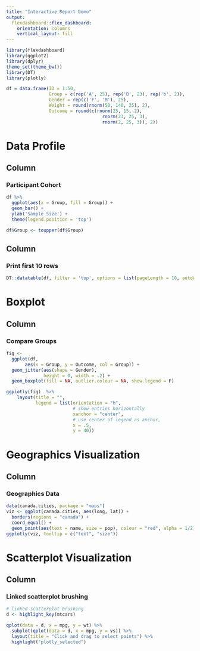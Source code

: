 ```yaml
---
title: "Interactive Report Demo"
output: 
  flexdashboard::flex_dashboard:
    orientation: columns
    vertical_layout: fill
---
```


```r
library(flexdashboard)
library(ggplot2)
library(dplyr)
theme_set(theme_bw())
library(DT)
library(plotly)
```

```r
df = data.frame(ID = 1:50,
                Group = c(rep('A', 25), rep('B', 23), rep('b', 2)),
                Gender = rep(c('F', 'M'), 25),
                Weight = round(rnorm(50, 140, 25), 2),
                Outcome = round(c(rnorm(25, 15, 2), 
                                    rnorm(23, 25, 3), 
                                    rnorm(2, 25, 3)), 2))
```


Data Profile
=======================================================================

Column {data-width=500}
-----------------------------------------------------------------------

### Participant Cohort

```r
df %>%
  ggplot(aes(x = Group, fill = Group)) +
  geom_bar() +
  ylab('Sample Size') +
  theme(legend.position = 'top') 

```
```r
df$Group <- toupper(df$Group)
```

Column {data-width=500}
-----------------------------------------------------------------------

### Print first 10 rows

```r
DT::datatable(df, filter = 'top', options = list(pageLength = 10, autoWidth = T))
```


Boxplot 
=======================================================================

Column {data-width=800}
-----------------------------------------------------------------------

### Compare Groups

```r
fig <- 
  ggplot(df,
       aes(x = Group, y = Outcome, col = Group)) +
  geom_jitter(aes(shape = Gender), 
              height = 0, width = .2) +
  geom_boxplot(fill = NA, outlier.colour = NA, show.legend = F) 

ggplotly(fig)  %>%
    layout(title = "",
           legend = list(orientation = "h",   
                         # show entries horizontally
                         xanchor = "center",  
                         # use center of legend as anchor,
                         x = .5,
                         y = 40))


```

Geographics Visualization
=======================================================================

Column {data-width=800}
-----------------------------------------------------------------------

### Geographics Data 

```r
data(canada.cities, package = "maps")
viz <- ggplot(canada.cities, aes(long, lat)) +
  borders(regions = "canada") +
  coord_equal() +
  geom_point(aes(text = name, size = pop), colour = "red", alpha = 1/2)
ggplotly(viz, tooltip = c("text", "size"))

```

Scatterplot Visualization
=======================================================================

Column {data-width=800}
-----------------------------------------------------------------------

### Linked scatterplot brushing 

```r
# linked scatterplot brushing
d <- highlight_key(mtcars)

qplot(data = d, x = mpg, y = wt) %>%
  subplot(qplot(data = d, x = mpg, y = vs)) %>% 
  layout(title = "Click and drag to select points") %>%
  highlight("plotly_selected")
```

